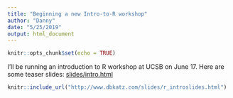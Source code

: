 ```yaml
---
title: "Beginning a new Intro-to-R workshop"
author: "Danny"
date: "5/25/2019"
output: html_document
---
```


```r
knitr::opts_chunk$set(echo = TRUE)
```

I'll be running an introduction to R workshop at UCSB on June 17. Here are some teaser slides: [slides/intro.html](/slides/r_introslides.html)

```r
knitr::include_url("http://www.dbkatz.com/slides/r_introslides.html")

```

